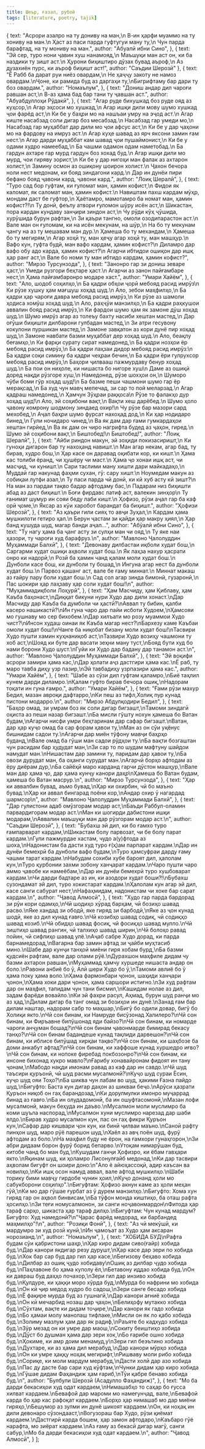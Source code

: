 ```yaml
---
title: Шеър, ғазал, рубоӣ
tags: [literature, poetry, tajik]
---
```



  {
    text: "Асрори азалро на ту дониву на ман,\n В-ин ҳарфи муаммо на ту хониву на ман.\n Ҳаст аз паси парда гуфтугуи ману ту,\n Чун парда барафтад, на ту мониву на ман.",
    author: "Абуалӣ ибни Сино",
  },
  {
    text: "Эй сер, туро нони ҷавин хуш нанамояд,\n Маъшуқи ман аст он, ки ба наздики ту зишт аст.\n Ҳурони биҳиштиро дӯзах бувад аъроф,\n Аз дузахиён пурс, ки аъроф биҳишт аст!",
    author: "Саъдии Шерозӣ"
  },
  {
    text: "Ё Рабб ба дарат руи ниёз овардам,\n Не ҳаҷҷу закоту не намоз овардам.\nҶоне, ки рамида буд аз даргаҳи ту,\nБигрифтаму бар дари ту боз овардам.",
    author: "Номаълум",
  },
  {
    text: "Дониш андар дил чароғи равшан аст,\n В-аз ҳама бад бар тани ту ҷавшан аст.",
    author: "Абуабдуллоҳи  Рўдакӣ",
  },
  {
    text: "Агар руде бихушкад боз руде ояд аз куҳсор,\n Агар эҳсоси мо хушкад,\n Агар ишқи дили мову шумо хушкад ҷои фарёд аст,\n Ки бе у баҳри мо на нашъаи умру на эҷод аст.\n Агар киште насабзад соли дигар боз месабзад.\n Насабзад гар умеди мо,\n Насабзад гар муҳаббат дар дили мо ҷои афсус аст,\n Ки бе у дар ҷаҳони мо на фардову на имруз аст.\n Агар куҳе шавад аз ярч яксони замин ғам нест.\n Агар дарди муҳаббат кам шавад ҷои пушаймонист,\n Ки бе у одами худро намеебад,\n Ба чашми одамон одам наметобад.\n Ба гардун ахтаре гар мурд гардун боз хохад буд.\n Агар ишқи дили мо мурд, чои гиряву зорист,\n Ки бе у дар нигоҳи ман фалак аз ахтарон холист,\n Замину осмон аз ошиқону шоирон холист.\n Ҷахон бечора ноли нест медонам, ки бояд зиндагони кард.\n Дар ин дунёи пири бефано бояд ҷавони кард, ҷавони кард.",
    author: "Лоиқ Шералӣ",
  },
  {
    text: "Туро сад бор гуфтам, ки ғуломат ман, ҳамин кофист,\n Фидои як каломат, як саломат ман, ҳамин кофист.\n Навиштам пахш кардам мӯҳр, мондам даст бе гуфтор,\n Ҳаётамро, мамотамро ба номат ман, ҳамин кофист?!\n Ту донӣ, феълу атвори ғуломон шӯру исён аст,\n Шикастан, пора кардан кундаву занҷири зиндон аст,\n Чу рӯди кӯҳ ҷӯшида, хурӯшида бурун рафтан,\n Зи қаъри тангно, омоли озодипарастон аст.\n Вале ман он ғуломам, ки на исён мекунам, на шӯр,\n На бо ту мекунам ҷангу на аз ту мешавам ман дур.\n Ҳамеша бо ту механдам,\n Ҳамеша бо ту мегирям,\n Агар хоҳӣ ту, ман ҳеҷу агар хоҳӣ ту, ман машҳур.\n Вафо кун, гуфта будӣ, ман вафо кардам, ҳамин кофист?\n Диламро дар вафо обу адо карда, ҳамин кофист?\n Агарчи ибтидои ошиқон дар ишқ ҳар ранг аст,\n Вале бо номи ту ман ибтидо кардам, ҳамин кофист?",
    author: "Мирзо Турсунзода",
  },
  {
    text: "Занонро гар зи дониш зеваре ҳаст,\n Умеди рузгори беҳтаре ҳаст.\n Агарчи аз занон пайғамбаре нест,\n Ҳама пайғамбаронро модаре хаст.",
    author: "Умари Хайём",
  },
  {
    text: "Ало, шодоб соҳилҳо,\n Ба қадри обҳои ҷорӣ мебояд расид имрӯз\n Ки рӯзе хушку ҳам мағшуш хоҳад шуд.\n Ало, зебои маҳфилҳо,\n Ба қадри ҳар чароғи давра мебояд расид имрӯз,\n Ки рӯзе аз шамоли ҳодиса хомӯш хоҳад шуд.\n Ало, раҳҷӯи манзилҳо,\n Ба қадри раҳкушои аввалин бояд расид имрӯз,\n Ки фардои шумо ҳам як замоне дӯш хоҳад шуд.\n Шумо имрӯз агар аз толеъу бахту насиби хештан мастед,\n Дар оғӯши биҳишти дилбарони гулбадан мастед,\n Зи атри гесувону кокулони пуршикан мастед,\n Замоне завқатон аз кори дунё пир хоҳад шуд,\n Замоне навбати базми муҳаббат дер хоҳад шуд.\n Ало, беақлу беғамҳо,\n Ки фарқи сурату сират намедонед,\n Ба қадри нозҳои ёр мебояд расид имрӯз,\n Ба қадри лаҳзаи дидор мебояд расид имрӯз:\n Ба қадри соқи симину ба қадри чеҳраи бечин,\n Ба қадри ёри гулрухсор мебояд расид имрӯз,\n Баҳори ҷилвааш пажмурдаву бенур хоҳад шуд.\n Ба пои он ниҳоле, ки нишаста бо нигоре хуш\n Даме аз ошиқӣ доред нақди рӯзгоре хуш,\n Намедонед, рӯзе шохҳои он,\n Шуморо чӯби боми гӯр хоҳад шуд!\n Ба базме пеши чашмони шумо гар ёр мерақсад,\n Ба худ чун мавҷ мепечад, зи сар то пой меларзад.\n Агар қадраш намедонед,\n Ҳамчун Зӯҳраи раққоса\n Рӯзе то фалакҳо дур хоҳад шуд!\n Ало, эй соҳибони вақт,\n Вақти хеш дарёбед.\n Шумо ҳоло ҷавону комрону шодмону зиндаед охир!\n Чу рӯзе бар мазори сард мехобед,\n Аҷал баҳри шумо фурсат нахоҳад дод,\n Ки ҳар нодидаро бинед,\n Гули ночидаро чинед,\n Ва як дам дар ғами гумкардаҳои хештан гирйед,\n Ва як дам он чиро нагрифта будед аз ҷаҳон, гиред.\n Шумо эй соҳибони вақт,\n Биштобед!\n Биштобед!",
    author: "Лоиқ Шералӣ",
  },
  {
    text: "Айби риндон макун, эй зоҳиди покизасиришт,\n Ки гуноҳи дигарон бар ту нахоҳанд навишт.\n Ман агар некам, агар бад, ту бирав, худро бош,\n Ҳар касе он даравад оқибати кор, ки кишт.\n Ҳама кас толиби ёранд, чи ҳушёру чи маст.\n Ҳама ҷо хонаи ишқ аст, чи масҷид, чи куништ.\n Сари таслими ману хишти дари майкадаҳо,\n Муддаӣ гар накунад фаҳми сухан, гӯ: сару хишт.\n Ноумедам макун аз собиқаи лутфи азал,\n Ту паси парда чӣ донӣ, ки кӣ хуб асту кӣ зишт?\n На ман аз пардаи тақво бадар афтодаму бас,\n Падарам низ биҳишти абад аз даст биҳишт.\n Боғи фирдавс латиф аст, валекин зинҳор\n Ту ғанимат шумур ин сояи беду лаби кишт.\n Ҳофизо, рӯзи аҷал гар ба каф орӣ ҷоме,\n Яксар аз кӯи харобот барандат ба биҳишт.",
    author: "Ҳофизи Шерозӣ",
  },
  {
    text: "Аз қаъри гили сияҳ то авҷи Зуҳал,\n Кардам ҳама мушкилоти гетиро ҳал.\n Берун ҷастам зи қайди ҳар макру ҳиял,\n Ҳар банд кушуда шуд, магар банди аҷал...",
    author: "Абӯалӣ ибни Сино",
  },
  {
    text: "Ту нагу ҳама ба ҷанг асту зи сулҳи ман чи ояд,\n Ту яке наи ҳазори, ту чароғи худ барафруз.\n",
    author: "Мавлоно Ҷалолуддин Муҳаммади Балхӣ",
  },
  {
    text: "Девонаву дилбастаи иқболи худат бош,\n Саргарми худат ошиқи аҳволи худат бош.\n Як лаҳза нахур ҳасрати онро ки надорӣ,\n Розӣ ба ҳамин чанд қалам моли худат бош.\n Дунболи касе бош, ки дунболи ту бошад,\n Ингуна агар нест ба дунболи худат бош.\n Парвоз қашанг аст, вале бе ғаму миннат.\n Миннат макаш аз ғайру пару боли худат бош.\n Сад сол агар зинда бимонӣ, гузаронӣ,\n Пас шокири ҳар лаҳзаву ҳар соли худат бош!\n",
    author: "Муҳаммадиқболи Лоҳурӣ",
  },
  {
    text: "Ҳам Масчиду, ҳам Қиблаву, ҳам Каъба баҳонаст,\nДиққат бикуни нури Худо дар дили хонаст.\nДар Масчиду дар Каъба ба думболи чи ҳастӣ?\nАввал ту бибин, қалби касеро нашикастӣ?\nИн гуна чаро дар пайи исботи Худоем,\nҲамсояи мо гушнаву мо сер бихобем.\nДар хилъати мо розу муаммои Худо чист?\nИнсон худаш оинаи як Каъба магар нест?\nБархезу каме Каъбаи омоли худат бош!\nЧанге ба ниқобат бизану моли худат бош!\nТасвири Худо пушти хамин куҳнаниқоб аст,\nТазвири Худо возиҳу чашмони ту хоб аст,\nШояд ки буте дар васати зеҳни ману туст,\nБояд бути худ бо нами борони Худо шуст.\nГуйи ки Худо дар бадану дар танамон аст.\n",
    author: "Мавлоно Ҷалолуддин Муҳаммади Балхӣ",
  },
  {
    text: "Эй воқифи асрори замири ҳама кас,\nДар ҳолати аҷз дастгири ҳама кас.\nЁ раб, ту маро тавба диҳу узр пазир,\nЭй тавбадиҳу узрпазири ҳама кас.",
    author: "Умари Хайём",
  },
  {
    text: "Шабе аз сӯзи дил гуфтам қаламро,\nБиё таҳлил кунем дарди диламро.\nҚалам гуфто бирав бечора ошиқ,\nНадорам тоқати ин гуна ғамро.",
    author: "Умари Хайём",
  },
  {
    text: "Ғами рӯзи махур Бедил, мазан авроқи дафтарро,\nКи пеш аз тифл,Холиқ пур кунад пистони модарро.\n",
    author: "Мирзо Абдулқодири Бедил",
  },
  {
    text: "Баҳор омад, зи умрам боз як соли дигар бигзашт,\nТамоми зиндагӣ оҳиста аз пеши назар бигзашт.\nБа мисли гўшту нохун ҳамеша бо Ватан будам,\nАгарчи нисфи умри беҳтаринам дар сафар бигзашт.\nВатан, дар ҳар куҷо омад ба сар форам ҳавои ту,\nМан аз он сӯи уқёнус бишнидам садои ту.\nАгарчи дар миён тўфону мавҷи баҳрҳо буданд,\nВале омад ба гӯши ман садои рўдҳои ту.\nБа вақти бозгаштан чун расидам бар ҳудудат ман,\nЗи сар то по шудам мафтуну шайдои намудат ман.\nНишастам дар замини ту, паридам дар ҳавои ту,\nБа овози дурудат ман, ба оҳанги сурудат ман.\nАгарчӣ борҳо афтодам аз ёру диёрам дур,\nБа сайёҳӣ маро карданд гарчи дӯстон машҳур,\nВале ман дар ҳама ҷо, дар ҳама кунҷу канори даҳр\nҲамеша бо Ватан будам, ҳамеша бо Ватан масрур.\n",
    author: "Мирзо Турсунзода",
  },
  {
    text: "Ҳар ки аввалбин бувад, аъмо бувад,\nҲар ки охирбин, чӣ бо маъно бувад.\nҲар ки аввал бингарад поёни кор,\nАндар охир ӯ нагардад шармсор\n",
    author: "Мавлоно Ҷалолуддин Муҳаммади Балхӣ",
  },
  {
    text: "Дар гулистони адаб омӯзгорам модар аст,\nБаъди Раббул-оламин парвардигорам модар аст.\nМан ки шогирди дабистони ишқи модарам,\nАввалин маъшуқи ман дар рӯзгорам модар аст.\n",
    author: "Саъдии Шерозӣ",
  },
  {
    text: "Бубахш эй дил, ки бо ғамхо туро ғампарварат кардам,\nШикастам болу парвозат, чи бе болу парат кардам.\nГули пажмурдае хастам, чудо а(у)фтода аз шоха,\nНадонистам ба дасти худ туро ғ(ҳ)ам парпарат кардам.\nДар ин дунёи бемехрӣ ба дунболи вафо будам,\nТуро ҳамсуфраи дарду ғаму чашми тарат кардам.\nНабудам сохиби хубе бароят дил, ҳалолам кун,\nТуро қурбонии захми зобону ханҷарат кардам.\nЧаро пушти чаро аммо ҷавобе ки намеёбам,\nДар ин дунёи бемехрӣ туро хушбоварат кардам.\nЧи дарди бадтаре аз ин, ки азодори худат боши?!\nБубахш сузондамат эй дил, туро хокистарат кардам.\nҲалолам кун агар эй дил, касе санги сабурат нест,\nНафаҳмидам, надонистам чи хоке бар сарат кардам.\n",
    author: "Ҷавод Алмосӣ",
  },
  {
    text: "Худо гар парда бардорад зи рӯи кори одамҳо,\nЧӣ шодиҳо хӯрад барҳам, чӣ бозиҳо шавад расво.\nЯке хандад зи ободӣ, яке гиряд зи барбодӣ,\nЯке аз ҷон кунад шодӣ, яке аз дил кунад ғавғо.\nЧӣ козибҳо шавад содиқ, чӣ содиқҳо шавад козиб.\nЧӣ обидҳо шавад фосиқ, чӣ фосиқҳо шавад мулло.\nЧӣ зиштиҳо шавад рангин, чӣ талхиҳо шавад ширин,\nЧӣ болоҳо равад пойин, чӣ сифлиҳо шавад улё.\nАҷаб сабре Худо дорад, ки парда барнамедорад,\nВагарна бар замин афтад зи ҷайби муҳтасиб мино.\nШабе дар кунҷи танҳоӣ миёни гиря хобам бурд,\nБа базми қудсиён рафтам, вале дар олами рӯё.\nДурахшон маҳфиле дидам чу базми ахтарон равшан,\nМуҳаммад ҳамчу хуршеде нишаста андар он боло.\nРавони анбиё бо ӯ, Алӣ шери Худо бо ӯ,\nТамоми авлиё бо ӯ ҳама поку ҳама воло.\nҲама фармонбари ҷонон, шаҳиди ханҷари ҷонон,\nҲама хоки дари ҷонон, ҳама саршори истиғно.\nЗи худ рафтам дар он маҳфил, тапидам чун тани бисмил,\nКашидам нолае аз дил, задам фарёди вовайло.\nКи эй фахри расул, Аҳмад, бурун шуд ранҷи мо аз ҳад,\nДилам дигар ба танг омад зи бозиҳои ин дунё.\nЗанад ғам бар дилам наштар, надорам сабр то маҳшар,\nБигӯ бо одили довар, бигӯ бо Холиқи якто.\nЧӣ сон бинам, ки Намруде бисӯзонад Халилеро?\nЧӣ сон бинам, ки Фиръавне бипӯшонад яди байзо?\nЧӣ сон бинам, ки номарде чароғи анҷуман бошад?\nЧӣ сон бинам ҷавонмарде бимирад бекасу танҳо?\nЧӣ сон бинам бадандеше кунад тақлиди дарвешон?\nЧӣ сон бинам, ки иблисе бипӯшад хирқаи тақво?\nЧӣ сон бинам, ки шаҳбозе ба доми анкабут афтад?\nЧӣ сон бинам, ки хаффоше кунад хуршедро иғво?\nЧӣ сон бинам, ки нопоке фиребад покбозонро?\nЧӣ сон бинам, ки инсоне бихонад хукро мавло?\nҒарибу хонавайронам фидоят ин тану ҷонам,\nМабодо нақди имонам равад аз каф дар ин савдо.\nЧӣ шуд таъсири қуръонӣ, чӣ шуд расми мусалмонӣ?\nКуҷо шуд сураи Ёсин, куҷо шуд ояи Тоҳо?\nБа шиква чун лабам во шуд, ҳакими Ғазна пайдо шуд,\nБигуфто: Баста кун дигар даҳон аз шикваи беҷо.\nАрӯси ҳазрати Қуръон ниқоб он гаҳ барандозад,\nКи дорулмулки имонро муҷаррад бинад аз ғавғо.\nБа ин олудадомонӣ, ба ин ошуфтасомонӣ,\nМазан лофи мусалмонӣ, макун беҳуда ин даъво.\nМусалмон моли муслимро ба коми шуъла наспорад,\nМусалмон хуни муслимро нарезад дар шаби ялдо.\nБирав худро мусалмон кун, пас он гаҳ фикри Қуръон кун,\nСафар дар кишвари ҷон кун, ки бинӣ ҷилваи маъно.\nСаноӣ рафту пинҳон шуд, маро рӯё парешон шуд,\nХаёл аз авҷ поён шуд, фурӯ афтодам аз боло.\nНа маҳфил буду не ёрон, на ғамхори гунаҳгорон,\nЗи абри дидаам борон фурӯ борид бепарво.\nУтоқам нимарӯшан буд, китобе чанд бо ман буд,\nКушудам ганҷи Ҳофизро, ки ёбам гавҳари якто.\nЯқинам шуд, ки ҳоламро Лисонулғайб медонад,\nКи дар тасвири аҳволам бигуфт он шоири доно:\n\"Ало ё айюҳассоқӣ, адир каъсан ва новилҳо,\nКи ишқ осон намуд аввал, вале афтод мушкилҳо.\nШаби торику бими мавҷу гирдобе чунин ҳоил,\nКуҷо донанд ҳоли мо сабукборони соҳилҳо\".\nБигуфтам: Ҳофизо акнун каме аз ҳоли меҳан гӯй,\nКи мо дар гӯшае ғурбат аз ӯ дурем манзилҳо.\nБигуфто: Хома хун гиряд гар он аҳвол бинвисам,\nБа тӯфон монда киштиҳо, ба оташ рафта ҳосилҳо.\nЗи теғи номусалмонон, зи санги ноҷавонмардон\nФитода ҳар тараф сарҳо, шикаста ҳар тараф дилҳо.\nБигуфтам: Чун кунад мардум? Бигуфто: Худ намедонӣ?\n\"Ҷарас фарёд медорад, ки барбандед маҳмилҳо\"!\n",
    author: "Розиқи Фонӣ",
  },
  {
    text: "Аз чӣ мекӯшӣ, ки мардумро зи худ розӣ кунӣ,\nИн ҷамоъат аз Худо ҳам аксаран норозианд.\n",
    author: "Номаълум",
  },
  {
    text: "ХОБИДА БУД\nРафта будам сӯи қабристони шаҳр,\nҲар киро дидам сиво(ғайр) хобида буд.\nДар канори якдигар резу дурушт,\nҲар касе дар зери по хобида буд.\nХок бар сар буд дар гил ҳар касе,\nБеғизову беҳаво хобида буд.\nДилбар аз ошиқ ҷудо хобидаву\nОшиқ аз дилбар ҷудо хобида буд.\nПаҳлавоне бо ҳама куполу ёл,\nБетавону иддао хобида буд.\nОн ки давраш буд даҳҳо почахор,\nЗери гил дар инзиво хобида буд.\nҚулдуре, ки ҳаққи моро хӯрда буд,\nМурда бо нафрини мо хобида буд.\nОн кӣ ҷир медод худро бо садош,\nЗери санге бесадо хобида буд.\nЁ фақире мурда буд аз гушнагӣ,\nДар канори ағниё хобида буд.\nОн кӣ мечарбид нозаш дар ҷаҳон,\nБелиҳофу мутакко хобида буд.\nСӯхтам, вақте ки дидам тоҷире,\nДар канори як гадо хобида буд.\nБо ҳамаи молу манолаш тифлаке,\nМисли он як ло қабо хобида буд.\nЗолиму мазлум ҳам дар як радиф,\nРаъяте бо кадхудо хобида буд.\nЗӯр мезад он ки умре дар маош,\nСокиту беиштиҳо хобида буд.\nДӯст бо душман ҳама дар зери хок,\nБо ғарибе ошно хобида буд.\nҲокиме, ки амр доим менамуд,у\nЗери гил беэътино хобида буд.\nДухтаре, ки аз ҳама дил мерабуд,\nДар канори мӯрҳо хобида буд.\nОн ки умре ҳаққу ноҳақ мегирифт,\nРишваву моли рибо хобида буд.\nСориқе, ки моли мардум мерабуд,\nДасти холӣ дар азо хобида буд.\nПас ду дасте бар сари худ кӯфтам,\nЧунки дидам ҳар киро хобида буд.\nГӯшае дидам Фаҳандиж ҳам ғариб,\nТӯи қабре бенаво хобида буд.\n",
    author: "Булбули Шерозӣ (Асадулло Фаҳандиж)",
  },
  {
    text: "Мо ба дарди бекасиҳои худ одат кардаем,\nНимашабҳо то саҳар бо ғусса хилват кардаем.\nБевафоӣ дар мароми мо намеғунҷад, вале,\nБевафоӣ карда бо ҳар кас рафоқат кардаем.\nБорҳо ҳар нимашаб мо дар миёни гиряҳо,\nБешумор аз зулми ин дунё шикоят кардаем.\nОн, ки ноҳақ ин дили девонаро сӯзондааст,\nВогузораш бар Худо, рӯзи қиёмат кардаем.\nДастгирӣ карда бошем, ҳар замон афтодаро,\nКаъбаро гӯё нарафта, мо зиёрат кардаем.\nАз ғаму аз бекасӣ дигар магӯ, санги сабур,\nМо ба дарди бекасиҳои худ одат кардаем.\n",
    author: "Ҷавод Алмосӣ",
  }
];

<LiteratureComponent props={poems} />
